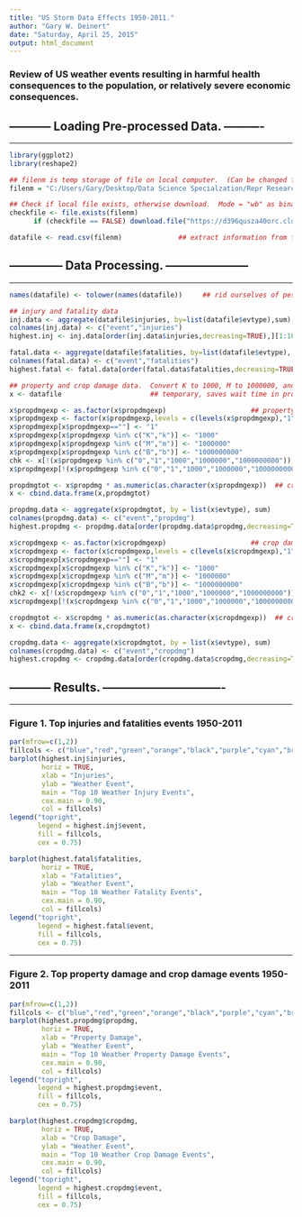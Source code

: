 ```yaml
---
title: "US Storm Data Effects 1950-2011."
author: "Gary W. Deinert"
date: "Saturday, April 25, 2015"
output: html_document
---
```


### Review of US weather events resulting in harmful health consequences to the population, or relatively severe economic consequences.

## -----------  Loading Pre-processed Data.  ----------
***
```r
library(ggplot2)
library(reshape2)

## filenm is temp storage of file on local computer.  (Can be changed for your reproducibility.)
filenm = "C:/Users/Gary/Desktop/Data Science Specialzation/Repr Research Peer Assignmt 2/repdata-data-StormData.csv.bz2"

## Check if local file exists, otherwise download.  Mode = "wb" as binary zip file.  
checkfile <- file.exists(filenm)         
      if (checkfile == FALSE) download.file("https://d396qusza40orc.cloudfront.net/repdata%2Fdata%2FStormData.csv.bz2",filenm, mode = "wb")

datafile <- read.csv(filenm)              ## extract information from file and place unchanged in df

```
## -------------- Data Processing. ---------------------
***
```r
names(datafile) <- tolower(names(datafile))     ## rid ourselves of pesky all-caps titles

## injury and fatality data
inj.data <- aggregate(datafile$injuries, by=list(datafile$evtype),sum)
colnames(inj.data) <- c("event","injuries")
highest.inj <- inj.data[order(inj.data$injuries,decreasing=TRUE),][1:10,]

fatal.data <- aggregate(datafile$fatalities, by=list(datafile$evtype), sum)
colnames(fatal.data) <- c("event","fatalities")
highest.fatal <- fatal.data[order(fatal.data$fatalities,decreasing=TRUE),][1:10,]

## property and crop damage data.  Convert K to 1000, M to 1000000, and B to 1000000000
x <- datafile                      ## temporary, saves wait time in processing and typing

x$propdmgexp <- as.factor(x$propdmgexp)                     ## property damage exponent conversion
x$propdmgexp <- factor(x$propdmgexp,levels = c(levels(x$propdmgexp),"1","1000","1000000","1000000000"))
x$propdmgexp[x$propdmgexp==""] <- "1"
x$propdmgexp[x$propdmgexp %in% c("K","k")] <- "1000"
x$propdmgexp[x$propdmgexp %in% c("M","m")] <- "1000000"
x$propdmgexp[x$propdmgexp %in% c("B","b")] <- "1000000000"
chk <- x[!(x$propdmgexp %in% c("0","1","1000","1000000","1000000000")),]      ## look at error values
x$propdmgexp[!(x$propdmgexp %in% c("0","1","1000","1000000","1000000000"))] <- "0"

propdmgtot <- x$propdmg * as.numeric(as.character(x$propdmgexp))  ## create new total prop dmg var
x <- cbind.data.frame(x,propdmgtot)

propdmg.data <- aggregate(x$propdmgtot, by = list(x$evtype), sum)
colnames(propdmg.data) <- c("event","propdmg")
highest.propdmg <- propdmg.data[order(propdmg.data$propdmg,decreasing=TRUE),][1:10,]

x$cropdmgexp <- as.factor(x$cropdmgexp)                     ## crop damage exponent conversion
x$cropdmgexp <- factor(x$cropdmgexp,levels = c(levels(x$cropdmgexp),"1","1000","1000000","1000000000"))
x$cropdmgexp[x$cropdmgexp==""] <- "1"
x$cropdmgexp[x$cropdmgexp %in% c("K","k")] <- "1000"
x$cropdmgexp[x$cropdmgexp %in% c("M","m")] <- "1000000"
x$cropdmgexp[x$cropdmgexp %in% c("B","b")] <- "1000000000"
chk2 <- x[!(x$cropdmgexp %in% c("0","1","1000","1000000","1000000000")),]      ## look at error values
x$cropdmgexp[!(x$cropdmgexp %in% c("0","1","1000","1000000","1000000000"))] <- "0"

cropdmgtot <- x$cropdmg * as.numeric(as.character(x$cropdmgexp))  ## create new total prop dmg var
x <- cbind.data.frame(x,cropdmgtot)

cropdmg.data <- aggregate(x$cropdmgtot, by = list(x$evtype), sum)
colnames(cropdmg.data) <- c("event","cropdmg")
highest.cropdmg <- cropdmg.data[order(cropdmg.data$cropdmg,decreasing=TRUE),][1:10,]
```
##  -----------  Results.  -------------------------------
***    
### Figure 1. Top injuries and fatalities events 1950-2011

```r

par(mfrow=c(1,2))
fillcols <- c("blue","red","green","orange","black","purple","cyan","brown","yellow","chartreuse")
barplot(highest.inj$injuries,
        horiz = TRUE,
        xlab = "Injuries",
        ylab = "Weather Event",
        main = "Top 10 Weather Injury Events",
        cex.main = 0.90,
        col = fillcols)
legend("topright",
       legend = highest.inj$event,
       fill = fillcols,
       cex = 0.75)

barplot(highest.fatal$fatalities,
        horiz = TRUE,
        xlab = "Fatalities",
        ylab = "Weather Event",
        main = "Top 10 Weather Fatality Events",
        cex.main = 0.90,
        col = fillcols)
legend("topright",
       legend = highest.fatal$event,
       fill = fillcols,
       cex = 0.75)
```
***    
### Figure 2. Top property damage and crop damage events 1950-2011

```r

par(mfrow=c(1,2))
fillcols <- c("blue","red","green","orange","black","purple","cyan","brown","yellow","chartreuse")
barplot(highest.propdmg$propdmg,
        horiz = TRUE,
        xlab = "Property Damage",
        ylab = "Weather Event",
        main = "Top 10 Weather Property Damage Events",
        cex.main = 0.90,
        col = fillcols)
legend("topright",
       legend = highest.propdmg$event,
       fill = fillcols,
       cex = 0.75)

barplot(highest.cropdmg$cropdmg,
        horiz = TRUE,
        xlab = "Crop Damage",
        ylab = "Weather Event",
        main = "Top 10 Weather Crop Damage Events",
        cex.main = 0.90,
        col = fillcols)
legend("topright",
       legend = highest.cropdmg$event,
       fill = fillcols,
       cex = 0.75)

```


